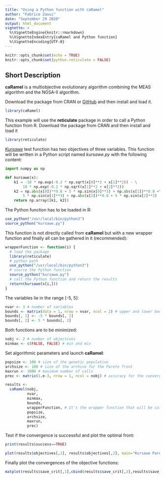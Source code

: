 ```yaml
---
title: "Using a Python function with caRamel"
author: "Fabrice Zaoui"
date: "September 29 2020"
output: html_document
vignette: >
  %\VignetteEngine{knitr::rmarkdown}
  %\VignetteIndexEntry{caRamel and Python function}
  %\VignetteEncoding{UTF-8}
---
```


```r
knitr::opts_chunk$set(echo = TRUE)
knitr::opts_chunk$set(python.reticulate = FALSE)
```
## Short Description

**caRamel** is a multiobjective evolutionary algorithm combining the MEAS algorithm and the NGSA-II algorithm.

Download the package from CRAN or [GitHub](https://github.com/fzao/caRamel) and then install and load it.

```r
library(caRamel)
```

This example will use the **reticulate** package in order to call a Python function from R. Download the package from CRAN and then install and load it

```r
library(reticulate)
```

[*Kursawe*](https://en.wikipedia.org/wiki/File:Kursawe_function.pdf) test function has two objectives of three variables. This function will be written in a Python script named *kursawe.py* with the following content:

```python
import numpy as np

def kursawe(x):
    k1 = -10 * np.exp(-0.2 * np.sqrt(x[0]**2 + x[1]**2)) - \
        10 * np.exp(-0.2 * np.sqrt(x[1]**2 + x[2]**2))
    k2 = np.abs(x[0])**0.8 + 5 * np.sin(x[0]**3) + np.abs(x[1])**0.8 +\
        5 * np.sin(x[1]**3) + np.abs(x[2])**0.8 + 5 * np.sin(x[2]**3)
    return np.array([k1, k2])
```

The Python function has to be loaded in R:

```r
use_python("/usr/local/bin/python3")
source_python("kursawe.py")
```


This function is not directly called from **caRamel** but with a new wrapper function and finally all can be gathered in it (recommended):

```r
wrapperFunction <- function(i) {
  # load the package
  library(reticulate)
  # python path
  use_python("/usr/local/bin/python3")
  # source the Python function
  source_python("kursawe.py")
  # call the Python function and return the results
  return(kursawe(x[i,]))
}
```

The variables lie in the range [-5, 5]:

```r
nvar <- 3 # number of variables
bounds <- matrix(data = 1, nrow = nvar, ncol = 2) # upper and lower bounds
bounds[, 1] <- -5 * bounds[, 1]
bounds[, 2] <- 5 * bounds[, 2]
```

Both functions are to be minimized:

```r
nobj <- 2 # number of objectives
minmax <- c(FALSE, FALSE) # min and min
```

Set algorithmic parameters and launch **caRamel**:

```r
popsize <- 100 # size of the genetic population
archsize <- 100 # size of the archive for the Pareto front
maxrun <- 1000 # maximum number of calls
prec <- matrix(1.e-3, nrow = 1, ncol = nobj) # accuracy for the convergence phase

results <- 
  caRamel(nobj,
          nvar,
          minmax,
          bounds,
          wrapperFunction, # It's the wrapper function that will be called
          popsize,
          archsize,
          maxrun,
          prec)
```

Test if the convergence is successful and plot the optimal front:

```r
print(results$success==TRUE)

plot(results$objectives[,1], results$objectives[,2], main="Kursawe Pareto front", xlab="Objective #1", ylab="Objective #2")
```

Finally plot the convergences of the objective functions:

```r
matplot(results$save_crit[,1],cbind(results$save_crit[,2],results$save_crit[,3]),type="l",col=c("blue","red"), main="Convergence", xlab="Number of calls", ylab="Objectives values")
```


